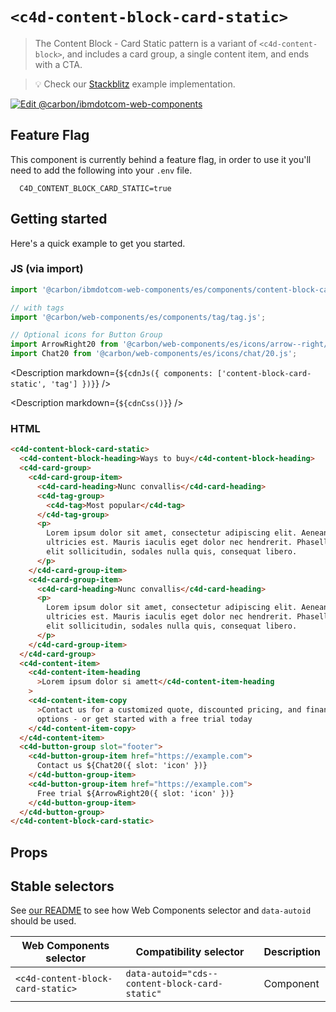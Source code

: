 
# `<c4d-content-block-card-static>`

> The Content Block - Card Static pattern is a variant of `<c4d-content-block>`,
> and includes a card group, a single content item, and ends with a CTA.

> 💡 Check our
> [Stackblitz](https://stackblitz.com/github/carbon-design-system/carbon-for-ibm-dotcom/tree/main/packages/web-components/examples/stackblitz/components/content-block-card-static)
> example implementation.

[![Edit @carbon/ibmdotcom-web-components](https://developer.stackblitz.com/img/open_in_stackblitz.svg)](https://stackblitz.com/github/carbon-design-system/carbon-for-ibm-dotcom/tree/main/packages/web-components/examples/codesandbox/components/content-block-card-static)

## Feature Flag

This component is currently behind a feature flag, in order to use it you'll
need to add the following into your `.env` file.

```
  C4D_CONTENT_BLOCK_CARD_STATIC=true
```

## Getting started

Here's a quick example to get you started.

### JS (via import)

```javascript
import '@carbon/ibmdotcom-web-components/es/components/content-block-card-static/index.js';

// with tags
import '@carbon/web-components/es/components/tag/tag.js';

// Optional icons for Button Group
import ArrowRight20 from '@carbon/web-components/es/icons/arrow--right/20.js';
import Chat20 from '@carbon/web-components/es/icons/chat/20.js';
```

<Description
  markdown={`${cdnJs({ components: ['content-block-card-static', 'tag'] })}`}
/>

<Description markdown={`${cdnCss()}`} />

### HTML

```html
<c4d-content-block-card-static>
  <c4d-content-block-heading>Ways to buy</c4d-content-block-heading>
  <c4d-card-group>
    <c4d-card-group-item>
      <c4d-card-heading>Nunc convallis</c4d-card-heading>
      <c4d-tag-group>
        <c4d-tag>Most popular</c4d-tag>
      </c4d-tag-group>
      <p>
        Lorem ipsum dolor sit amet, consectetur adipiscing elit. Aenean et
        ultricies est. Mauris iaculis eget dolor nec hendrerit. Phasellus at
        elit sollicitudin, sodales nulla quis, consequat libero.
      </p>
    </c4d-card-group-item>
    <c4d-card-group-item>
      <c4d-card-heading>Nunc convallis</c4d-card-heading>
      <p>
        Lorem ipsum dolor sit amet, consectetur adipiscing elit. Aenean et
        ultricies est. Mauris iaculis eget dolor nec hendrerit. Phasellus at
        elit sollicitudin, sodales nulla quis, consequat libero.
      </p>
    </c4d-card-group-item>
  </c4d-card-group>
  <c4d-content-item>
    <c4d-content-item-heading
      >Lorem ipsum dolor si amett</c4d-content-item-heading
    >
    <c4d-content-item-copy
      >Contact us for a customized quote, discounted pricing, and financing
      options - or get started with a free trial today
    </c4d-content-item-copy>
  </c4d-content-item>
  <c4d-button-group slot="footer">
    <c4d-button-group-item href="https://example.com">
      Contact us ${Chat20({ slot: 'icon' })}
    </c4d-button-group-item>
    <c4d-button-group-item href="https://example.com">
      Free trial ${ArrowRight20({ slot: 'icon' })}
    </c4d-button-group-item>
  </c4d-button-group>
</c4d-content-block-card-static>
```

## Props

<Props of="cds-content-block-card-static" />
<Description markdown={markdownContents} />

## Stable selectors

See
[our README](https://github.com/carbon-design-system/carbon-for-ibm-dotcom/tree/main/packages/web-components#stable-selectors-for-analytics-and-integratione2e-testing-in-web-components)
to see how Web Components selector and `data-autoid` should be used.

| Web Components selector           | Compatibility selector                         | Description |
| --------------------------------- | ---------------------------------------------- | ----------- |
| `<c4d-content-block-card-static>` | `data-autoid="cds--content-block-card-static"` | Component   |

<Description markdown={contributing} />
